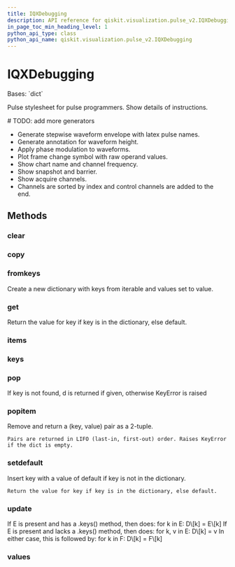 ```yaml
---
title: IQXDebugging
description: API reference for qiskit.visualization.pulse_v2.IQXDebugging
in_page_toc_min_heading_level: 1
python_api_type: class
python_api_name: qiskit.visualization.pulse_v2.IQXDebugging
---
```


# IQXDebugging

<Class id="qiskit.visualization.pulse_v2.IQXDebugging" isDedicatedPage={true} github="https://github.com/qiskit/qiskit/tree/stable/0.22/qiskit/visualization/pulse_v2/stylesheet.py" signature="IQXDebugging(**kwargs)" modifiers="class">
  Bases: `dict`

  Pulse stylesheet for pulse programmers. Show details of instructions.

  \# TODO: add more generators

  *   Generate stepwise waveform envelope with latex pulse names.
  *   Generate annotation for waveform height.
  *   Apply phase modulation to waveforms.
  *   Plot frame change symbol with raw operand values.
  *   Show chart name and channel frequency.
  *   Show snapshot and barrier.
  *   Show acquire channels.
  *   Channels are sorted by index and control channels are added to the end.

  ## Methods

  <span id="qiskit-visualization-pulse-v2-iqxdebugging-clear" />

  ### clear

  <Function id="qiskit.visualization.pulse_v2.IQXDebugging.clear" signature="IQXDebugging.clear() → None.  Remove all items from D." />

  <span id="qiskit-visualization-pulse-v2-iqxdebugging-copy" />

  ### copy

  <Function id="qiskit.visualization.pulse_v2.IQXDebugging.copy" signature="IQXDebugging.copy() → a shallow copy of D" />

  <span id="qiskit-visualization-pulse-v2-iqxdebugging-fromkeys" />

  ### fromkeys

  <Function id="qiskit.visualization.pulse_v2.IQXDebugging.fromkeys" signature="IQXDebugging.fromkeys(value=None, /)">
    Create a new dictionary with keys from iterable and values set to value.
  </Function>

  <span id="qiskit-visualization-pulse-v2-iqxdebugging-get" />

  ### get

  <Function id="qiskit.visualization.pulse_v2.IQXDebugging.get" signature="IQXDebugging.get(key, default=None, /)">
    Return the value for key if key is in the dictionary, else default.
  </Function>

  <span id="qiskit-visualization-pulse-v2-iqxdebugging-items" />

  ### items

  <Function id="qiskit.visualization.pulse_v2.IQXDebugging.items" signature="IQXDebugging.items() → a set-like object providing a view on D's items" />

  <span id="qiskit-visualization-pulse-v2-iqxdebugging-keys" />

  ### keys

  <Function id="qiskit.visualization.pulse_v2.IQXDebugging.keys" signature="IQXDebugging.keys() → a set-like object providing a view on D's keys" />

  <span id="qiskit-visualization-pulse-v2-iqxdebugging-pop" />

  ### pop

  <Function id="qiskit.visualization.pulse_v2.IQXDebugging.pop" signature="IQXDebugging.pop(k[, d]) → v, remove specified key and return the corresponding value.">
    If key is not found, d is returned if given, otherwise KeyError is raised
  </Function>

  <span id="qiskit-visualization-pulse-v2-iqxdebugging-popitem" />

  ### popitem

  <Function id="qiskit.visualization.pulse_v2.IQXDebugging.popitem" signature="IQXDebugging.popitem()">
    Remove and return a (key, value) pair as a 2-tuple.

    Pairs are returned in LIFO (last-in, first-out) order. Raises KeyError if the dict is empty.
  </Function>

  <span id="qiskit-visualization-pulse-v2-iqxdebugging-setdefault" />

  ### setdefault

  <Function id="qiskit.visualization.pulse_v2.IQXDebugging.setdefault" signature="IQXDebugging.setdefault(key, default=None, /)">
    Insert key with a value of default if key is not in the dictionary.

    Return the value for key if key is in the dictionary, else default.
  </Function>

  <span id="qiskit-visualization-pulse-v2-iqxdebugging-update" />

  ### update

  <Function id="qiskit.visualization.pulse_v2.IQXDebugging.update" signature="IQXDebugging.update([E, ]**F) → None.  Update D from dict/iterable E and F.">
    If E is present and has a .keys() method, then does: for k in E: D\[k] = E\[k] If E is present and lacks a .keys() method, then does: for k, v in E: D\[k] = v In either case, this is followed by: for k in F: D\[k] = F\[k]
  </Function>

  <span id="qiskit-visualization-pulse-v2-iqxdebugging-values" />

  ### values

  <Function id="qiskit.visualization.pulse_v2.IQXDebugging.values" signature="IQXDebugging.values() → an object providing a view on D's values" />
</Class>

